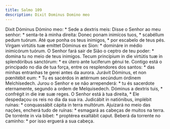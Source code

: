 ```yaml
---
title: Salmo 109
description: Dixit Dominus Domino meo
---
```


<div class="side-by-side not-content">
  <span class="text-justify">
    Dixit Dóminus Dómino meo: * Sede a dextris meis:
  </span>
  <span class="text-justify">
    Disse o Senhor ao meu senhor: * senta-te à minha direita:
  </span>
  <span class="text-justify">
    Donec ponam inimícos tuos, * scabéllum pedum tuórum.
  </span>
  <span class="text-justify">
    Até que ponha os teus inimigos, * por escabelo de teus pés.
  </span>
  <span class="text-justify">
    Virgam virtútis tuæ emíttet Dóminus ex Sion: * domináre in médio inimicórum
    tuórum.
  </span>
  <span class="text-justify">
    O Senhor fará sair de Sião o ceptro de teu poder: * domina tu no meio de
    teus inimigos.
  </span>
  <span class="text-justify">
    Tecum princípium in die virtútis tuæ in splendóribus sanctórum: * ex útero
    ante lucíferum génui te.
  </span>
  <span class="text-justify">
    Contigo está o principado no dia de tua força, entre os resplendores dos
    santos: * das minhas entranhas te gerei antes da aurora.
  </span>
  <span class="text-justify">
    Jurávit Dóminus, et non pœnitébit eum: * Tu es sacérdos in ætérnum secúndum
    órdinem Melchísedech.
  </span>
  <span class="text-justify">
    Jurou o Senhor e se não arrependerá: * tu és sacerdote eternamente, segundo
    a ordem de Melquisedech.
  </span>
  <span class="text-justify">
    Dóminus a dextris tuis, * confrégit in die iræ suæ reges.
  </span>
  <span class="text-justify">
    O Senhor está à tua direita, * Ele despedaçou os reis no dia da sua ira.
  </span>
  <span class="text-justify">
    Judicábit in natiónibus, implébit ruínas: * conquassábit cápita in terra
    multórum.
  </span>
  <span class="text-justify">
    Ajuizará no meio das nações, encherá tudo de ruínas: * esmagará as cabeças
    de muitos na terra.
  </span>
  <span class="text-justify">
    De torrénte in via bibet: * proptérea exaltábit caput.
  </span>
  <span class="text-justify">
    Beberá da torrente no caminho: * por isso erguerá a sua cabeça.
  </span>
</div>
